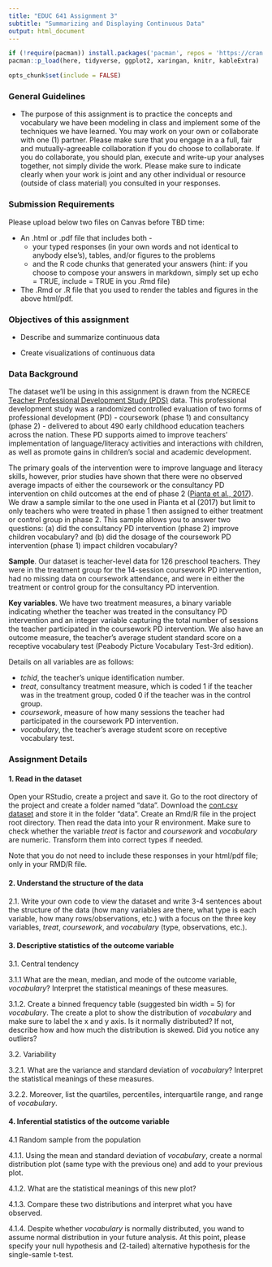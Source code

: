 ```yaml
---
title: "EDUC 641 Assignment 3"
subtitle: "Summarizing and Displaying Continuous Data"
output: html_document
---
```

```R
if (!require(pacman)) install.packages('pacman', repos = 'https://cran.rstudio.com')
pacman::p_load(here, tidyverse, ggplot2, xaringan, knitr, kableExtra)

opts_chunk$set(include = FALSE)
```

### General Guidelines

* The purpose of this assignment is to practice the concepts and vocabulary we have been modeling in class and implement some of the techniques we have learned. You may work on your own or collaborate with one (1) partner. Please make sure that you engage in a a full, fair and mutually-agreeable collaboration if you do choose to collaborate. If you do collaborate, you should plan, execute and write-up your analyses together, not simply divide the work. Please make sure to indicate clearly when your work is joint and any other individual or resource (outside of class material) you consulted in your responses.

### Submission Requirements

Please upload below two files on Canvas before TBD time:  

 * An .html or .pdf file that includes both - 
   + your typed responses (in your own words and not identical to anybody else's), tables, and/or figures to the problems  
   + and the R code chunks that generated your answers (hint: if you choose to compose your answers in markdown, simply set up echo = TRUE, include = TRUE in you .Rmd file)  
   
 * The .Rmd or .R file that you used to render the tables and figures in the above html/pdf. 

### Objectives of this assignment

 * Describe and summarize continuous data

 * Create visualizations of continuous data

### Data Background

The dataset we'll be using in this assignment is drawn from the NCRECE [Teacher Professional Development Study (PDS)](https://www.icpsr.umich.edu/web/ICPSR/studies/34848) data. This professional development study was a randomized controlled evaluation of two forms of professional development (PD) - coursework (phase 1) and consultancy (phase 2) - delivered to about 490 early childhood education teachers across the nation. These PD supports aimed to improve teachers' implementation of language/literacy activities and interactions with children, as well as promote gains in children's social and academic development. 

The primary goals of the intervention were to improve language and literacy skills, however, prior studies have shown that there were no observed average impacts of either the coursework or the consultancy PD intervention on child outcomes at the end of phase 2 ([Pianta et al., 2017](https://www.tandfonline.com/doi/abs/10.1080/10409289.2017.1319783?journalCode=heed20)). We draw a sample similar to the one used in Pianta et al (2017) but limit to only teachers who were treated in phase 1 then assigned to either treatment or control group in phase 2. This sample allows you to answer two questions: (a) did the consultancy PD intervention (phase 2) improve children vocabulary? and (b) did the dosage of the coursework PD intervention (phase 1) impact children vocabulary?

**Sample**. Our dataset is teacher-level data for 126 preschool teachers. They were in the treatment group for the 14-session coursework PD intervention, had no missing data on coursework attendance, and were in either the treatment or control group for the consultancy PD intervention.

**Key variables**. We have two treatment measures, a binary variable indicating whether the teacher was treated in the consultancy PD intervention and an integer variable capturing the total number of sessions the teacher participated in the coursework PD intervention. We also have an outcome measure, the teacher's average student standard score on a receptive vocabulary test (Peabody Picture Vocabulary Test-3rd edition). 

Details on all variables are as follows:

 * *tchid*, the teacher's unique identification number.
 * *treat*, consultancy treatment measure, which is coded 1 if the teacher was in the treatment group, coded 0 if the teacher was in the control group.  
 * *coursework*, measure of how many sessions the teacher had participated in the coursework PD intervention. 
 * *vocabulary*, the teacher's average student score on receptive vocabulary test. 

### Assignment Details

#### 1. Read in the dataset

Open your RStudio, create a project and save it. Go to the root directory of the project and create a folder named "data". Download the [cont.csv dataset](./data/cont.csv) and store it in the folder "data". Create an Rmd/R file in the project root directory. Then read the data into your R environment. 
Make sure to check whether the variable *treat* is factor and *coursework* and *vocabulary* are numeric. Transform them into correct types if needed. 

Note that you do not need to include these responses in your html/pdf file; only in your RMD/R file.

#### 2. Understand the structure of the data

2.1. Write your own code to view the dataset and write 3-4 sentences about the structure of the data (how many variables are there, what type is each variable, how many rows/observations, etc.) with a focus on the three key variables, *treat*, *coursework*, and *vocabulary* (type, observations, etc.). 

#### 3. Descriptive statistics of the outcome variable

3.1. Central tendency

3.1.1 What are the mean, median, and mode of the outcome variable, *vocabulary*? Interpret the statistical meanings of these measures.

3.1.2. Create a binned frequency table (suggested bin width = 5) for *vocabulary*. The create a plot to show the distribution of *vocabulary* and make sure to label the x and y axis. Is it normally distributed? If not, describe how and how much the distribution is skewed. Did you notice any outliers?

3.2. Variability 

3.2.1. What are the variance and standard deviation of *vocabulary*? Interpret the statistical meanings of these measures.

3.2.2. Moreover, list the quartiles, percentiles, interquartile range, and range of *vocabulary*.

#### 4. Inferential statistics of the outcome variable 

4.1 Random sample from the population 

4.1.1. Using the mean and standard deviation of *vocabulary*, create a normal distribution plot (same type with the previous one) and add to your previous plot. 

4.1.2. What are the statistical meanings of this new plot?

4.1.3. Compare these two distributions and interpret what you have observed.

4.1.4. Despite whether *vocabulary* is normally distributed, you wand to assume normal distribution in your future analysis. At this point, please specify your null hypothesis and (2-tailed) alternative hypothesis for the single-samle t-test.













